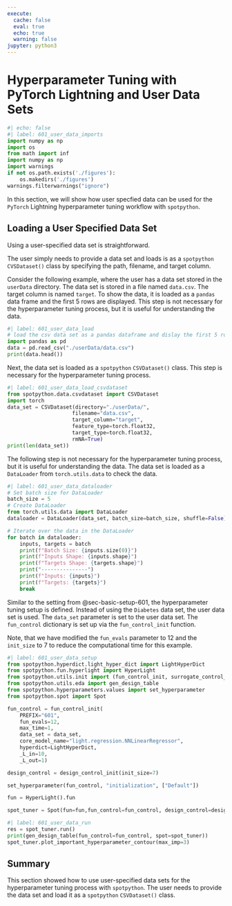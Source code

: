 ```yaml
---
execute:
  cache: false
  eval: true
  echo: true
  warning: false
jupyter: python3
---
```


# Hyperparameter Tuning with PyTorch Lightning and User Data Sets  {#sec-light-user-data-601}

```python
#| echo: false
#| label: 601_user_data_imports
import numpy as np
import os
from math import inf
import numpy as np
import warnings
if not os.path.exists('./figures'):
    os.makedirs('./figures')
warnings.filterwarnings("ignore")
```

In this section, we will show how user specfied data can be used for the `PyTorch` Lightning hyperparameter tuning workflow with `spotpython`.

## Loading a User Specified Data Set

Using a user-specified data set is straightforward.

The user simply needs to provide a data set and loads is as a  `spotpython`  `CVSDataset()` class by specifying the path, filename, and target column.

Consider the following example, where the user has a data set stored in the `userData` directory. The data set is stored in a file named `data.csv`. The target column is named `target`. To show the data, it is loaded as a `pandas` data frame and the first 5 rows are displayed. This step is not necessary for the hyperparameter tuning process, but it is useful for understanding the data.

```python
#| label: 601_user_data_load
# load the csv data set as a pandas dataframe and dislay the first 5 rows
import pandas as pd
data = pd.read_csv("./userData/data.csv")
print(data.head())
```

Next, the data set is loaded as a `spotpython` `CSVDataset()` class. This step is necessary for the hyperparameter tuning process. 

```python
#| label: 601_user_data_load_csvdataset
from spotpython.data.csvdataset import CSVDataset
import torch
data_set = CSVDataset(directory="./userData/",
                     filename="data.csv",
                     target_column="target",
                     feature_type=torch.float32,
                     target_type=torch.float32,
                     rmNA=True)
print(len(data_set))
```

The following step is not necessary for the hyperparameter tuning process, but it is useful for understanding the data. The data set is loaded as a `DataLoader` from `torch.utils.data` to check the data.

```python
#| label: 601_user_data_dataloader
# Set batch size for DataLoader
batch_size = 5
# Create DataLoader
from torch.utils.data import DataLoader
dataloader = DataLoader(data_set, batch_size=batch_size, shuffle=False)

# Iterate over the data in the DataLoader
for batch in dataloader:
    inputs, targets = batch
    print(f"Batch Size: {inputs.size(0)}")
    print(f"Inputs Shape: {inputs.shape}")
    print(f"Targets Shape: {targets.shape}")
    print("---------------")
    print(f"Inputs: {inputs}")
    print(f"Targets: {targets}")
    break
```


Similar to the setting from @sec-basic-setup-601, the hyperparameter tuning setup is defined. Instead of using the `Diabetes` data set, the user data set is used. The `data_set` parameter is set to the user data set. The `fun_control` dictionary is set up via the `fun_control_init` function.

Note, that we have modified the `fun_evals` parameter to 12 and the `init_size` to 7 to reduce the computational time for this example.

```python
#| label: 601_user_data_setup
from spotpython.hyperdict.light_hyper_dict import LightHyperDict
from spotpython.fun.hyperlight import HyperLight
from spotpython.utils.init import (fun_control_init, surrogate_control_init, design_control_init)
from spotpython.utils.eda import gen_design_table
from spotpython.hyperparameters.values import set_hyperparameter
from spotpython.spot import Spot

fun_control = fun_control_init(
    PREFIX="601",
    fun_evals=12,
    max_time=1,
    data_set = data_set,
    core_model_name="light.regression.NNLinearRegressor",
    hyperdict=LightHyperDict,
    _L_in=10,
    _L_out=1)

design_control = design_control_init(init_size=7)

set_hyperparameter(fun_control, "initialization", ["Default"])

fun = HyperLight().fun

spot_tuner = Spot(fun=fun,fun_control=fun_control, design_control=design_control)
```

```python
#| label: 601_user_data_run
res = spot_tuner.run()
print(gen_design_table(fun_control=fun_control, spot=spot_tuner))
spot_tuner.plot_important_hyperparameter_contour(max_imp=3)
```

## Summary

This section showed how to use user-specified data sets for the hyperparameter tuning process with `spotpython`. The user needs to provide the data set and load it as a `spotpython` `CSVDataset()` class.